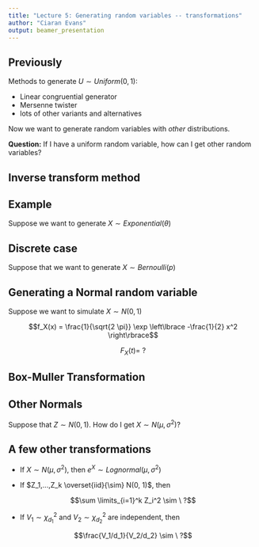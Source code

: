 ```yaml
---
title: "Lecture 5: Generating random variables -- transformations"
author: "Ciaran Evans"
output: beamer_presentation
---
```


## Previously

Methods to generate $U \sim Uniform(0, 1)$:

* Linear congruential generator
* Mersenne twister 
* lots of other variants and alternatives

Now we want to generate random variables with *other* distributions.

**Question:** If I have a uniform random variable, how can I get other random variables?

## Inverse transform method


## Example

Suppose we want to generate $X \sim Exponential(\theta)$

\vspace{5cm}

## Discrete case

Suppose that we want to generate $X \sim Bernoulli(p)$

\vspace{5cm}

## Generating a Normal random variable

Suppose we want to simulate $X \sim N(0, 1)$

$$f_X(x) = \frac{1}{\sqrt{2 \pi}} \exp \left\lbrace -\frac{1}{2} x^2 \right\rbrace$$

$$F_X(t) = \ ?$$

\vspace{3cm}

## Box-Muller Transformation

## Other Normals

Suppose that $Z \sim N(0, 1)$. How do I get $X \sim N(\mu, \sigma^2)$?

\vspace{4cm}

## A few other transformations

* If $X \sim N(\mu, \sigma^2)$, then $e^X \sim Lognormal(\mu, \sigma^2)$

* If $Z_1,...,Z_k \overset{iid}{\sim} N(0, 1)$, then 

$$\sum \limits_{i=1}^k Z_i^2 \sim \ ?$$

* If $V_1 \sim \chi^2_{d_1}$ and $V_2 \sim \chi^2_{d_2}$ are independent, then 

$$\frac{V_1/d_1}{V_2/d_2} \sim \ ?$$
